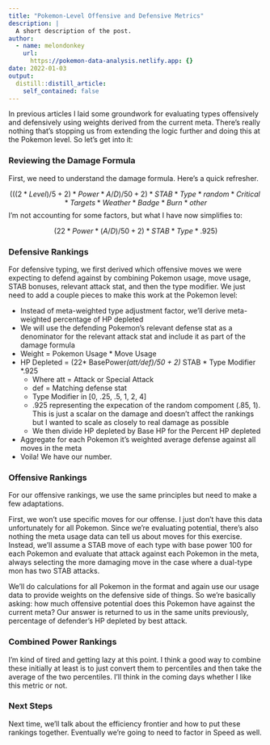 ```yaml
---
title: "Pokemon-Level Offensive and Defensive Metrics"
description: |
  A short description of the post.
author:
  - name: melondonkey
    url:
      https://pokemon-data-analysis.netlify.app: {}
date: 2022-01-03
output:
  distill::distill_article:
    self_contained: false
---
```



In previous articles I laid some groundwork for evaluating types offensively and defensively using weights derived from the current meta.  There's really nothing that's stopping us from extending the logic further and doing this at the Pokemon level.  So let's get into it:

### Reviewing the Damage Formula

First, we need to understand the damage formula.  Here's a quick refresher.

$$(((2*Level)/5 + 2) * Power * A/D)/50 + 2 )*STAB*Type*random*Critical*Targets*Weather*Badge*Burn*other $$
I'm not accounting for some factors, but what I have now simplifies to:

$$(22*Power*(A/D)/50 + 2) * STAB * Type *.925)$$


### Defensive Rankings

For defensive typing, we first derived which offensive moves we were expecting to defend against by combining Pokemon usage, move usage, STAB bonuses, relevant attack stat, and then the type modifier.  We just need to add a couple pieces to make this work at the Pokemon level:

* Instead of meta-weighted type adjustment factor, we'll derive meta-weighted percentage of HP depleted
* We will use the defending Pokemon's relevant defense stat as a denominator for the relevant attack stat and include it as part of the damage formula
* Weight = Pokemon Usage * Move Usage
* HP Depleted = (22* BasePower*(att/def)/50 + 2) * STAB * Type Modifier *.925
    * Where att = Attack or Special Attack
    * def = Matching defense stat
    * Type Modifier in [0, .25, .5, 1, 2, 4]
    * .925 representing the expecation of the random compoment (.85, 1). This is just a scalar on the damage and doesn't affect the rankings but I wanted to scale as closely to real damage as possible
    * We then divide HP depleted by Base HP for the Percent HP depleted
* Aggregate for each Pokemon it's weighted average defense against all moves in the meta
* Voila!  We have our number.




### Offensive Rankings

For our offensive rankings, we use the same principles but need to make a few adaptations.

First, we won't use specific moves for our offense.  I just don't have this data unfortunately for all Pokemon.  Since we're evaluating potential, there's also nothing the meta usage data can tell us about moves for this exercise.  Instead, we'll assume a STAB move of each type with base power 100 for each Pokemon and evaluate that attack against each Pokemon in the meta, always selecting the more damaging move in the case where a dual-type mon has two STAB attacks.  

We'll do calculations for all Pokemon in the format and again use our usage data to provide weights on the defensive side of things.  So we're basically asking: how much offensive potential does this Pokemon have against the current meta? Our answer is returned to us in the same units previously, percentage of defender's HP depleted by best attack.  



### Combined Power Rankings

I'm kind of tired and getting lazy at this point.  I think a good way to combine these initially at least is to just convert them to percentiles and then take the average of the two percentiles.  I'll think in the coming days whether I like this metric or not.  



### Next Steps

Next time, we'll talk about the efficiency frontier and how to put these rankings together.  Eventually we're going to need to factor in Speed as well.  


